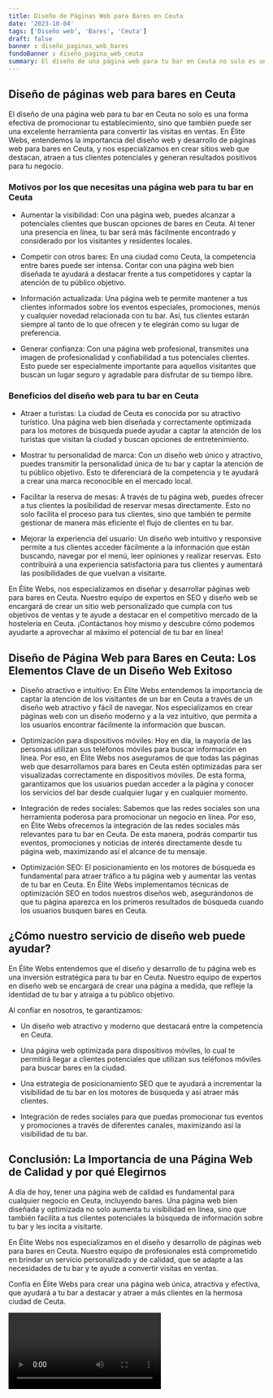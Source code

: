 ```yaml
---
title: Diseño de Páginas Web para Bares en Ceuta
date: '2023-10-04'
tags: ['Diseño web', 'Bares', 'Ceuta']
draft: false
banner : diseño_paginas_web_bares
fondoBanner : diseño_pagina_web_ceuta
summary: El diseño de una página web para tu bar en Ceuta no solo es una forma efectiva de promocionar tu establecimiento, sino que también puede ser una excelente herramienta para convertir las visitas en ventas. En Élite Webs, entendemos la importancia del diseño web y desarrollo de páginas web para bares en Ceuta, y nos especializamos en crear sitios web que destacan, atraen a tus clientes potenciales y generan resultados positivos para tu negocio.
---
```


## Diseño de páginas web para bares en Ceuta

El diseño de una página web para tu bar en Ceuta no solo es una forma efectiva de promocionar tu establecimiento, sino que también puede ser una excelente herramienta para convertir las visitas en ventas. En Élite Webs, entendemos la importancia del diseño web y desarrollo de páginas web para bares en Ceuta, y nos especializamos en crear sitios web que destacan, atraen a tus clientes potenciales y generan resultados positivos para tu negocio.

### Motivos por los que necesitas una página web para tu bar en Ceuta

- Aumentar la visibilidad: Con una página web, puedes alcanzar a potenciales clientes que buscan opciones de bares en Ceuta. Al tener una presencia en línea, tu bar será más fácilmente encontrado y considerado por los visitantes y residentes locales.

- Competir con otros bares: En una ciudad como Ceuta, la competencia entre bares puede ser intensa. Contar con una página web bien diseñada te ayudará a destacar frente a tus competidores y captar la atención de tu público objetivo.

- Información actualizada: Una página web te permite mantener a tus clientes informados sobre los eventos especiales, promociones, menús y cualquier novedad relacionada con tu bar. Así, tus clientes estarán siempre al tanto de lo que ofrecen y te elegirán como su lugar de preferencia.

- Generar confianza: Con una página web profesional, transmites una imagen de profesionalidad y confiabilidad a tus potenciales clientes. Esto puede ser especialmente importante para aquellos visitantes que buscan un lugar seguro y agradable para disfrutar de su tiempo libre.

### Beneficios del diseño web para tu bar en Ceuta

- Atraer a turistas: La ciudad de Ceuta es conocida por su atractivo turístico. Una página web bien diseñada y correctamente optimizada para los motores de búsqueda puede ayudar a captar la atención de los turistas que visitan la ciudad y buscan opciones de entretenimiento.

- Mostrar tu personalidad de marca: Con un diseño web único y atractivo, puedes transmitir la personalidad única de tu bar y captar la atención de tu público objetivo. Esto te diferenciará de la competencia y te ayudará a crear una marca reconocible en el mercado local.

- Facilitar la reserva de mesas: A través de tu página web, puedes ofrecer a tus clientes la posibilidad de reservar mesas directamente. Esto no solo facilita el proceso para tus clientes, sino que también te permite gestionar de manera más eficiente el flujo de clientes en tu bar.

- Mejorar la experiencia del usuario: Un diseño web intuitivo y responsive permite a tus clientes acceder fácilmente a la información que están buscando, navegar por el menú, leer opiniones y realizar reservas. Esto contribuirá a una experiencia satisfactoria para tus clientes y aumentará las posibilidades de que vuelvan a visitarte.

En Élite Webs, nos especializamos en diseñar y desarrollar páginas web para bares en Ceuta. Nuestro equipo de expertos en SEO y diseño web se encargará de crear un sitio web personalizado que cumpla con tus objetivos de ventas y te ayude a destacar en el competitivo mercado de la hostelería en Ceuta. ¡Contáctanos hoy mismo y descubre cómo podemos ayudarte a aprovechar al máximo el potencial de tu bar en línea!

<GifSeo />

<Cta />

## Diseño de Página Web para Bares en Ceuta: Los Elementos Clave de un Diseño Web Exitoso

- Diseño atractivo e intuitivo: En Élite Webs entendemos la importancia de captar la atención de los visitantes de un bar en Ceuta a través de un diseño web atractivo y fácil de navegar. Nos especializamos en crear páginas web con un diseño moderno y a la vez intuitivo, que permita a los usuarios encontrar fácilmente la información que buscan.

- Optimización para dispositivos móviles: Hoy en día, la mayoría de las personas utilizan sus teléfonos móviles para buscar información en línea. Por eso, en Élite Webs nos aseguramos de que todas las páginas web que desarrollamos para bares en Ceuta estén optimizadas para ser visualizadas correctamente en dispositivos móviles. De esta forma, garantizamos que los usuarios puedan acceder a la página y conocer los servicios del bar desde cualquier lugar y en cualquier momento.

- Integración de redes sociales: Sabemos que las redes sociales son una herramienta poderosa para promocionar un negocio en línea. Por eso, en Élite Webs ofrecemos la integración de las redes sociales más relevantes para tu bar en Ceuta. De esta manera, podrás compartir tus eventos, promociones y noticias de interés directamente desde tu página web, maximizando así el alcance de tu mensaje.

- Optimización SEO: El posicionamiento en los motores de búsqueda es fundamental para atraer tráfico a tu página web y aumentar las ventas de tu bar en Ceuta. En Élite Webs implementamos técnicas de optimización SEO en todos nuestros diseños web, asegurándonos de que tu página aparezca en los primeros resultados de búsqueda cuando los usuarios busquen bares en Ceuta.

## ¿Cómo nuestro servicio de diseño web puede ayudar?

En Élite Webs entendemos que el diseño y desarrollo de tu página web es una inversión estratégica para tu bar en Ceuta. Nuestro equipo de expertos en diseño web se encargará de crear una página a medida, que refleje la identidad de tu bar y atraiga a tu público objetivo.

Al confiar en nosotros, te garantizamos:

- Un diseño web atractivo y moderno que destacará entre la competencia en Ceuta.

- Una página web optimizada para dispositivos móviles, lo cual te permitirá llegar a clientes potenciales que utilizan sus teléfonos móviles para buscar bares en la ciudad.

- Una estrategia de posicionamiento SEO que te ayudará a incrementar la visibilidad de tu bar en los motores de búsqueda y así atraer más clientes.

- Integración de redes sociales para que puedas promocionar tus eventos y promociones a través de diferentes canales, maximizando así la visibilidad de tu bar.

## Conclusión: La Importancia de una Página Web de Calidad y por qué Elegirnos

A día de hoy, tener una página web de calidad es fundamental para cualquier negocio en Ceuta, incluyendo bares. Una página web bien diseñada y optimizada no solo aumenta tu visibilidad en línea, sino que también facilita a tus clientes potenciales la búsqueda de información sobre tu bar y les incita a visitarte.

En Élite Webs nos especializamos en el diseño y desarrollo de páginas web para bares en Ceuta. Nuestro equipo de profesionales está comprometido en brindar un servicio personalizado y de calidad, que se adapte a las necesidades de tu bar y te ayude a convertir visitas en ventas.

Confía en Élite Webs para crear una página web única, atractiva y efectiva, que ayudará a tu bar a destacar y atraer a más clientes en la hermosa ciudad de Ceuta.

<Video />

<CtaBot job='Bares' city='Ceuta'/>

<Gmaps query='Ceuta+españa+maps' />